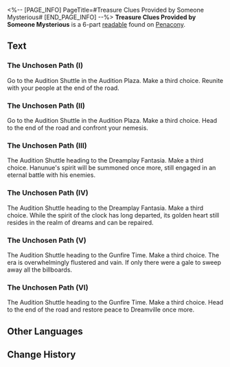 <%-- [PAGE_INFO]
PageTitle=#Treasure Clues Provided by Someone Mysterious#
[END_PAGE_INFO] --%>
{{Readable Infobox
|id           = 358
|partIds      = 190648;190649;190650;190651;190652;190653
|title        = 
|image        = Item Penacony Readable 1.png
|world        = Penacony
|parts        = 6
|author       = <!--to be added-->
|description  = Treasure clues given to you by someone mysterious
|part1        = The Unchosen Path (I)
|source1      = {{cx|Source missing}}
|part2        = The Unchosen Path (II)
|source2      = {{cx|Source missing}}
|part3        = The Unchosen Path (III)
|source3      = {{cx|Source missing}}
|part4        = The Unchosen Path (IV)
|source4      = {{cx|Source missing}}
|part5        = The Unchosen Path (V)
|source5      = {{cx|Source missing}}
|part6        = The Unchosen Path (VI)
|source6      = {{cx|Source missing}}
|characters   = 
|factions     = 
}}
'''Treasure Clues Provided by Someone Mysterious''' is a 6-part [[readable]] found on [[Penacony]].
<!--
==Location==
{{Map Embed|<map name>|<marker id>}}
-->
==Text==
===The Unchosen Path (I)===
Go to the Audition Shuttle in the Audition Plaza. Make a third choice. Reunite with your people at the end of the road.

===The Unchosen Path (II)===
Go to the Audition Shuttle in the Audition Plaza. Make a third choice. Head to the end of the road and confront your nemesis.

===The Unchosen Path (III)===
The Audition Shuttle heading to the Dreamplay Fantasia. Make a third choice. Hanunue's spirit will be summoned once more, still engaged in an eternal battle with his enemies.

===The Unchosen Path (IV)===
The Audition Shuttle heading to the Dreamplay Fantasia. Make a third choice. While the spirit of the clock has long departed, its golden heart still resides in the realm of dreams and can be repaired.

===The Unchosen Path (V)===
The Audition Shuttle heading to the Gunfire Time. Make a third choice. The era is overwhelmingly flustered and vain. If only there were a gale to sweep away all the billboards.

===The Unchosen Path (VI)===
The Audition Shuttle heading to the Gunfire Time. Make a third choice. Head to the end of the road and restore peace to Dreamville once more.

<!--
==Trivia==
* 
-->
==Other Languages==
{{Other Languages
|en   = Treasure Clues Provided by Someone Mysterious
|zhs  = 神秘人交给你的线索
|zht  = 神秘人交給你的線索
|ja   = 謎の人物からもらった手掛かり
|ko   = 신비한 사람이 당신에게 건넨 단서
|es   = Pistas que te dio un personaje misterioso
|fr   = Indices sur des trésors qu'une mystérieuse personne vous a donnés
|ru   = Подсказки о сокровище от кого-то очень таинственного
|th   = เบาะแสที่บุคคลลึกลับมอบให้คุณ
|vi   = Manh Mối Do Người Bí Ẩn Đưa Cho Bạn
|de   = Schatzhinweise von einer mysteriösen Person
|id   = Petunjuk dari Orang Misterius
|pt   = Pistas de Tesouro Fornecidas por uma Pessoa Misteriosa
}}

==Change History==
{{Change History|2.2}}